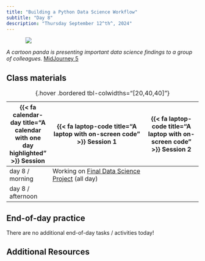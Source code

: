 ```yaml
---
title: "Building a Python Data Science Workflow"
subtitle: "Day 8"
description: "Thursday September 12^th^, 2024"
---
```


::: {style="width: 80%; margin: auto;"}
![](images/presentation.png)
:::

:::{.gray-text .center-text}
*A cartoon panda is presenting important data science findings to a group of colleagues.* [MidJourney 5](https://www.midjourney.com/jobs/f9613559-9db7-4c36-bf8b-e34663ea7a3e?index=0)
:::

## Class materials

| {{< fa calendar-day title="A calendar with one day highlighted" >}} Session  | {{< fa laptop-code title="A laptop with on-screen code" >}} Session 1  |  {{< fa laptop-code title="A laptop with on-screen code" >}} Session 2 |
|-------------------|-----------------------------------------------------------------------------------------------------------------------------------------------------|----------------------------------------------------------------------------------|
| day 8 / morning   | Working on [Final Data Science Project](final_project.qmd) (all day) |  |
| day 8 / afternoon |  |  |

: {.hover .bordered tbl-colwidths="[20,40,40]"} 

## End-of-day practice

There are no additional end-of-day tasks / activities today!

## Additional Resources
